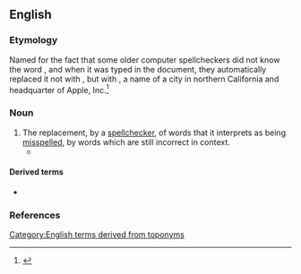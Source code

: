==English==

===Etymology===
Named for the fact that some older computer spellcheckers did not know the word {{m|en|cooperation}}, and when it was typed in the document, they automatically replaced it not with {{m|en|co-operation}}, but with {{m|en|Cupertino}}, a name of a city in northern California and headquarter of Apple, Inc.<ref>{{cite-web|title=When Spellcheckers Attack: Perils of the Cupertino Effect|date=2007-11-01|author=Ben Zimmer|authorlink=Ben Zimmer|work=OUPBlog|url=http://blog.oup.com/2007/11/spellchecker/}}</ref>

===Noun===
{{en-noun|?}}

# The replacement, by a [[spellchecker]], of words that it interprets as being [[misspell]]ed, by words which are still incorrect in context.
#* {{quote-book|en|year=2015|author=Arhlene A. Flowers|title=Global Writing for Public Relations|publisher=Routledge|isbn=9781317683865|url=https://books.google.com/books?id=VcQ0CwAAQBAJ&pg=PT351&dq=%22Cupertino+effect%22&hl=&cd=4&source=gbs_api#v=onepage&q=%22Cupertino%20effect%22&f=false|text=Although computer dictionaries have improved, the '''Cupertino effect''' still creates havoc.}}

====Derived terms====
* {{l|en|Cupertino}}

===References===
<references/>

[[Category:English terms derived from toponyms]]